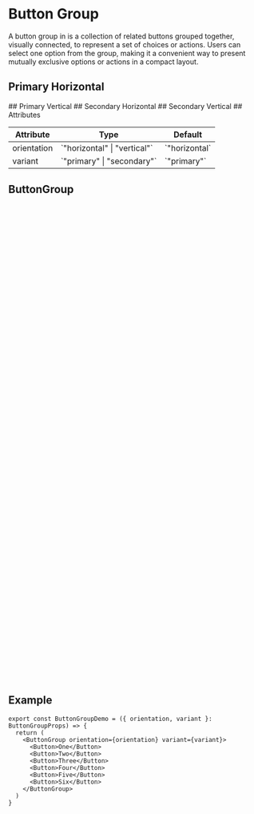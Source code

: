 

<Meta of={ButtonGroupStories} />

# Button Group

A button group in is a collection of related buttons grouped together, visually connected, to represent a set of choices or actions. Users can select one option from the group, making it a convenient way to present mutually exclusive options or actions in a compact layout.

## Primary Horizontal

<Canvas of={ButtonGroupStories.ButtonGroupPrimaryHorizontal} />
## Primary Vertical
<Canvas of={ButtonGroupStories.ButtonGroupPrimaryVertical} />
## Secondary Horizontal
<Canvas of={ButtonGroupStories.ButtonGroupSecondaryHorizontal} />
## Secondary Vertical
<Canvas of={ButtonGroupStories.ButtonGroupSecondaryVertical} />
## Attributes

<table>
  <thead>
    <tr>
      <th>Attribute</th>
      <th>Type</th>
      <th>Default</th>
    </tr>
  </thead>
  <tbody>
    <tr>
      <td>orientation</td>
      <td>`"horizontal" | "vertical"`</td>
      <td>`"horizontal`</td>
    </tr>
    <tr>
      <td>variant</td>
      <td>`"primary" | "secondary"`</td>
      <td>`"primary"`</td>
    </tr>
  </tbody>
</table>

## ButtonGroup

```ts
import React from 'react'
import { cva, type VariantProps } from 'class-variance-authority'


const buttonGroupVariants = cva(
  ['flex', '[&>*]:rounded-none', '[&>*]:border-0 divide-border-subtle'],
  {
    variants: {
      variant: {
        primary: [],
        secondary: [
          'border-[1px] border-border-subtle',
          '[&>*]:bg-white [&>*]:text-grey-900',
          '[&>*:focus]:bg-button-secondary-focus',
          '[&>*:hover]:bg-button-secondary-hover',
          '[&>*:disabled]:bg-button-secondary-disabled [&>*:disabled]:border-button-secondary-border-disabled [&>*:disabled]:text-foreground-subtle'
        ]
      },
      orientation: {
        horizontal: [
          'flex-row',
          'divide-x-[1px]',
          'rounded-l-lg',
          'rounded-r-lg',
          '[&>*:first-child]:rounded-l-lg',
          '[&>*:last-child]:rounded-r-lg'
        ],
        vertical: [
          'flex-col',
          'divide-y-[1px]',
          'rounded-t-lg',
          'rounded-b-lg',
          '[&>*:first-child]:border-0',
          '[&>*:first-child]:rounded-t-lg',
          '[&>*:last-child]:rounded-b-lg'
        ]
      }
    },
    defaultVariants: {
      orientation: 'horizontal'
    }
  }
)
import { cn } from '@/lib/utils'

interface ButtonGroupProps
  extends React.ComponentPropsWithoutRef<'div'>,
    VariantProps<typeof buttonGroupVariants> {
  variant?: 'primary' | 'secondary'
}

const ButtonGroup = React.forwardRef<HTMLDivElement, ButtonGroupProps>(
  ({ className, orientation, variant, ...props }, ref) => {
    return (
      <div
        className={cn(buttonGroupVariants({ orientation, variant }), className)}
        {...props}
        ref={ref}
      ></div>
    )
  }
)
ButtonGroup.displayName = 'ButtonGroup'
export { ButtonGroup, type ButtonGroupProps }
```

## Example

```tsx
export const ButtonGroupDemo = ({ orientation, variant }: ButtonGroupProps) => {
  return (
    <ButtonGroup orientation={orientation} variant={variant}>
      <Button>One</Button>
      <Button>Two</Button>
      <Button>Three</Button>
      <Button>Four</Button>
      <Button>Five</Button>
      <Button>Six</Button>
    </ButtonGroup>
  )
}
```
